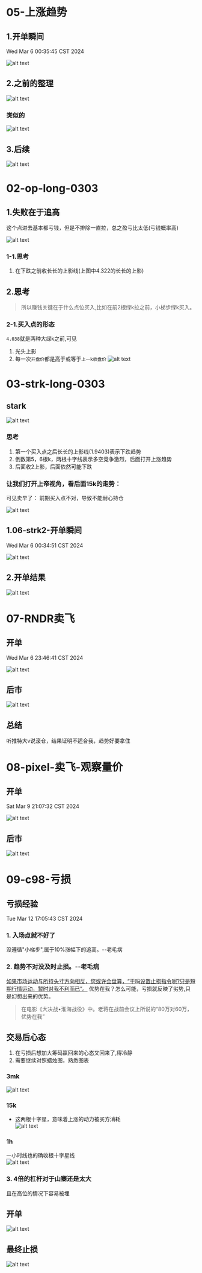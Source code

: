 
# 05-上涨趋势

## 1.开单瞬间
Wed Mar  6 00:35:45 CST 2024

![alt text](img/04-开单瞬间.jpg)

## 2.之前的整理
![alt text](img/04-luna-2.jpg)

### 类似的
![alt text](img/04-luna-1.jpg)

## 3.后续
![alt text](img/04-luna-3.jpg)


# 02-op-long-0303

## 1.失败在于追高
这个点进去基本都亏钱，但是不排除一直拉，总之盈亏比太低(亏钱概率高)

![alt text](img/02-op.png)

### 1-1.思考
1. 在下跌之前收长长的上影线(上图中4.322的长长的上影)

## 2.思考
>所以赚钱关键在于什么点位买入,比如在前2根绿k拉之前，小梯步绿k买入。

### 2-1.买入点的形态
`4.038`就是两种大绿k之前,可见
1. 光头上影
2. 每一次`开盘价`都是高于或等于`上一k收盘价`
![alt text](img/02-op-2.jpg)

# 03-strk-long-0303

## stark
![alt text](img/03-strk.png)

### 思考
1. 第一个买入点之后长长的上影线(1.9403)表示下跌趋势
2. 倒数第5，6根k，两根十字线表示多空竞争激烈，后面打开上涨趋势
3. 后面收2上影，后面依然可能下跌

### 让我们打开上帝视角，看后面15k的走势：
可见卖早了： 前期买入点不对，导致不能耐心持仓

![alt text](img/03-strk2.jpg)

## 1.06-strk2-开单瞬间
Wed Mar  6 00:34:51 CST 2024

![alt text](img/05-strk2-开单瞬间.jpg)

## 2.开单结果
![alt text](img/05-strk2.jpg)

# 07-RNDR卖飞

## 开单
Wed Mar  6 23:46:41 CST 2024

![alt text](img/06-rndr1.jpg)

## 后市

![alt text](img/06-rndr2.jpg)

## 总结
听推特大v说滚仓，结果证明不适合我，趋势好要拿住

# 08-pixel-卖飞-观察量价

## 开单
Sat Mar  9 21:07:32 CST 2024

![alt text](img/07-pixel1.jpg)

## 后市
![alt text](img/07-pixel2.jpg)

# 09-c98-亏损
## 亏损经验
Tue Mar 12 17:05:43 CST 2024
### 1. 入场点就不好了
没遵循"小梯步",属于10%涨幅下的追高。--老毛病
### 2. 趋势不对没及时止损。--老毛病
[如果市场运动与所持头寸方向相反，您或许会盘算，“干吗设置止损指令呢?只是短期行情运动，暂时对我不利而已”。](./00-止损.md)
优势在我？怎么可能，亏损就反映了劣势,只是幻想出来的优势。

>在电影《大决战•淮海战役》中。老蒋在战前会议上所说的“80万对60万，优势在我”

## 交易后心态
1. 在亏损后想加大筹码赢回来的心态又回来了,得冷静
2. 需要继续对照蜡烛图，熟悉图表

### 3mk
![alt text](img/08-c98-4.png)

### 15k
* 这两根十字星，意味着上涨的动力被买方消耗<br/>
![alt text](img/08-c98-3.png)

### 1h
一小时线也的确收根十字星线<br/>
![alt text](img/08-c98-5.png)

### 3. 4倍的杠杆对于山寨还是太大
且在高位的情况下容易被埋

## 开单
![alt text](img/08-c98-1.png)

## 最终止损
![alt text](img/08-c98-2.png)